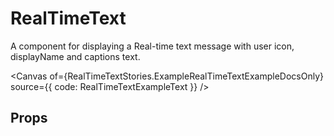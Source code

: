 
<Meta of={RealTimeTextStories} />

# RealTimeText

A component for displaying a Real-time text message with user icon, displayName and captions text.

<Canvas of={RealTimeTextStories.ExampleRealTimeTextExampleDocsOnly} source={{ code: RealTimeTextExampleText }} />

## Props

<ArgTypes of={RealTimeText} />
